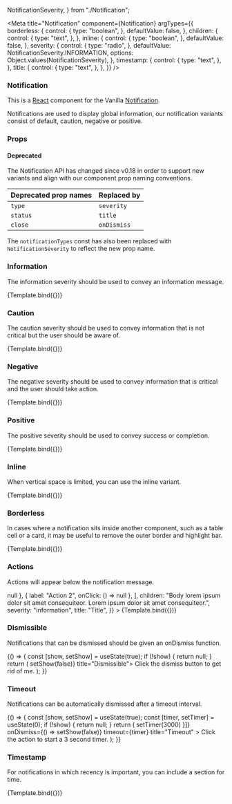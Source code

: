 
  NotificationSeverity,
} from "./Notification";

<Meta
  title="Notification"
  component={Notification}
  argTypes={{
    borderless: {
      control: {
        type: "boolean",
      },
      defaultValue: false,
    },
    children: {
      control: {
        type: "text",
      },
    },
    inline: {
      control: {
        type: "boolean",
      },
      defaultValue: false,
    },
    severity: {
      control: {
        type: "radio",
      },
      defaultValue: NotificationSeverity.INFORMATION,
      options: Object.values(NotificationSeverity),
    },
    timestamp: {
      control: {
        type: "text",
      },
    },
    title: {
      control: {
        type: "text",
      },
    },
  }}
/>


### Notification

This is a [React](https://reactjs.org/) component for the Vanilla [Notification](https://docs.vanillaframework.io/patterns/notification/).

Notifications are used to display global information, our notification variants consist of default, caution, negative or positive.

### Props

<ArgsTable of={Notification} />

#### Deprecated

The Notification API has changed since v0.18 in order to support new variants
and align with our component prop naming conventions.

| Deprecated prop names    | Replaced by            |
| ------------------------ | -----------------------|
| `type`                   | `severity`             |
| `status`                 | `title`                |
| `close`                  | `onDismiss`            |

The `notificationTypes` const has also been replaced with `NotificationSeverity`
to reflect the new prop name.

### Information

The information severity should be used to convey an information message.

<Canvas>
  <Story
    name="Information"
    args={{
      children: "Anyone with access can view your invited users.",
      severity: "information",
      title: "Permissions changed",
    }}
  >
    {Template.bind({})}
  </Story>
</Canvas>

### Caution

The caution severity should be used to convey information that is not critical but the user should be aware of.

<Canvas>
  <Story
    name="Caution"
    args={{
      children:
        "Custom storage configuration is only supported on Ubuntu, CentOS and RHEL.",
      severity: "caution",
      title: "Blocked",
    }}
  >
    {Template.bind({})}
  </Story>
</Canvas>

### Negative

The negative severity should be used to convey information that is critical and the user should take action.

<Canvas>
  <Story
    name="Negative"
    args={{
      children: "Node must be connected to a network.",
      severity: "negative",
      title: "Error",
    }}
  >
    {Template.bind({})}
  </Story>
</Canvas>

### Positive

The positive severity should be used to convey success or completion.

<Canvas>
  <Story
    name="Positive"
    args={{
      children: "Code successfully reformatted.",
      severity: "positive",
      title: "Success",
    }}
  >
    {Template.bind({})}
  </Story>
</Canvas>

### Inline

When vertical space is limited, you can use the inline variant.

<Canvas>
  <Story
    name="Inline"
    args={{
      children: "Not enough space.",
      inline: true,
      severity: "negative",
      title: "Error:",
    }}
  >
    {Template.bind({})}
  </Story>
</Canvas>

### Borderless

In cases where a notification sits inside another component, such as a table cell or a card, it may be useful to remove the outer border and highlight bar.

<Canvas>
  <Story
    name="Borderless"
    args={{
      borderless: true,
      children: "Only 8GB storage remaining.",
      severity: "caution",
      title: "Warning",
    }}
  >
    {Template.bind({})}
  </Story>
</Canvas>

### Actions

Actions will appear below the notification message.

<Canvas>
  <Story
    name="Actions"
    args={{
      actions: [
        { label: "Action 1", onClick: () => null },
        { label: "Action 2", onClick: () => null },
      ],
      children:
        "Body lorem ipsum dolor sit amet consequiteor. Lorem ipsum dolor sit amet consequiteor.",
      severity: "information",
      title: "Title",
    }}
  >
    {Template.bind({})}
  </Story>
</Canvas>

### Dismissible

Notifications that can be dismissed should be given an onDismiss function.

<Canvas>
  <Story name="Dismissible">
    {() => {
      const [show, setShow] = useState(true);
      if (!show) {
        return null;
      }
      return (
        <Notification onDismiss={() => setShow(false)} title="Dismissible">
          Click the dismiss button to get rid of me.
        </Notification>
      );
    }}
  </Story>
</Canvas>

### Timeout

Notifications can be automatically dismissed after a timeout interval.

<Canvas>
  <Story name="Timeout">
    {() => {
      const [show, setShow] = useState(true);
      const [timer, setTimer] = useState(0);
      if (!show) {
        return null;
      }
      return (
        <Notification
          actions={[{ label: "Start timer", onClick: () => setTimer(3000) }]}
          onDismiss={() => setShow(false)}
          timeout={timer}
          title="Timeout"
        >
          Click the action to start a 3 second timer.
        </Notification>
      );
    }}
  </Story>
</Canvas>

### Timestamp

For notifications in which recency is important, you can include a section for time.

<Canvas>
  <Story
    name="Timestamp"
    args={{
      children:
        "Body lorem ipsum dolor sit amet consequiteor. Lorem ipsum dolor sit amet consequiteor.",
      severity: "information",
      timestamp: "1h ago",
      title: "Title",
    }}
  >
    {Template.bind({})}
  </Story>
</Canvas>